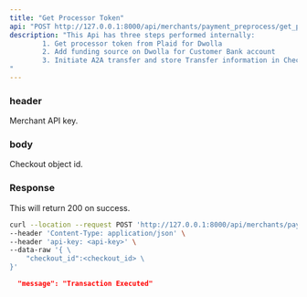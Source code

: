 ```yaml
---
title: "Get Processor Token"
api: "POST http://127.0.0.1:8000/api/merchants/payment_preprocess/get_processor_token/"
description: "This Api has three steps performed internally:
        1. Get processor token from Plaid for Dwolla
        2. Add funding source on Dwolla for Customer Bank account
        3. Initiate A2A transfer and store Transfer information in Checkout object
"
---
```


### header
<ParamField header="api-key" type="string">
  Merchant API key.
</ParamField>

### body
<ParamField body="checkout_id" type="string">
  Checkout object id.
</ParamField>

### Response

<ResponseField name="success" type="number">
  This will return 200 on success.
</ResponseField>

<RequestExample>

```bash Example Request
curl --location --request POST 'http://127.0.0.1:8000/api/merchants/payment_preprocess/get_processor_token' \
--header 'Content-Type: application/json' \
--header 'api-key: <api-key>' \
--data-raw '{ \
    "checkout_id":<checkout_id> \
}'

```

</RequestExample>

<ResponseExample>

```json Response
  "message": "Transaction Executed"
```

</ResponseExample>
